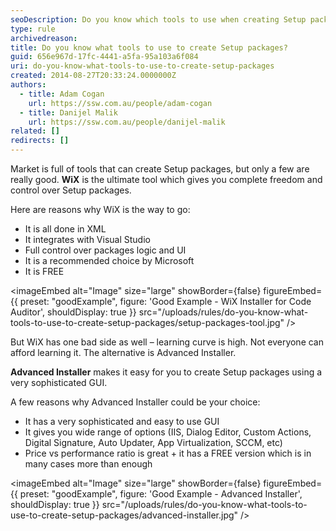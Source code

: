 ```yaml
---
seoDescription: Do you know which tools to use when creating Setup packages? Wix and Advanced Installer are two popular options.
type: rule
archivedreason:
title: Do you know what tools to use to create Setup packages?
guid: 656e967d-17fc-4441-a5fa-95a103a6f084
uri: do-you-know-what-tools-to-use-to-create-setup-packages
created: 2014-08-27T20:33:24.0000000Z
authors:
  - title: Adam Cogan
    url: https://ssw.com.au/people/adam-cogan
  - title: Danijel Malik
    url: https://ssw.com.au/people/danijel-malik
related: []
redirects: []
---
```


Market is full of tools that can create Setup packages, but only a few are really good.
**WiX** is the ultimate tool which gives you complete freedom and control over Setup packages.

Here are reasons why WiX is the way to go:

- It is all done in XML
- It integrates with Visual Studio
- Full control over packages logic and UI
- It is a recommended choice by Microsoft
- It is FREE

<imageEmbed
  alt="Image"
  size="large"
  showBorder={false}
  figureEmbed={{
    preset: "goodExample",
    figure: 'Good Example - WiX Installer for Code Auditor',
    shouldDisplay: true
  }}
  src="/uploads/rules/do-you-know-what-tools-to-use-to-create-setup-packages/setup-packages-tool.jpg"
/>

But WiX has one bad side as well – learning curve is high. Not everyone can afford learning it. The alternative is Advanced Installer.

**Advanced Installer** makes it easy for you to create Setup packages using a very sophisticated GUI.

A few reasons why Advanced Installer could be your choice:

- It has a very sophisticated and easy to use GUI
- It gives you wide range of options (IIS, Dialog Editor, Custom Actions, Digital Signature, Auto Updater, App Virtualization, SCCM, etc)
- Price vs performance ratio is great + it has a FREE version which is in many cases more than enough

<imageEmbed
  alt="Image"
  size="large"
  showBorder={false}
  figureEmbed={{
    preset: "goodExample",
    figure: 'Good Example - Advanced Installer',
    shouldDisplay: true
  }}
  src="/uploads/rules/do-you-know-what-tools-to-use-to-create-setup-packages/advanced-installer.jpg"
/>